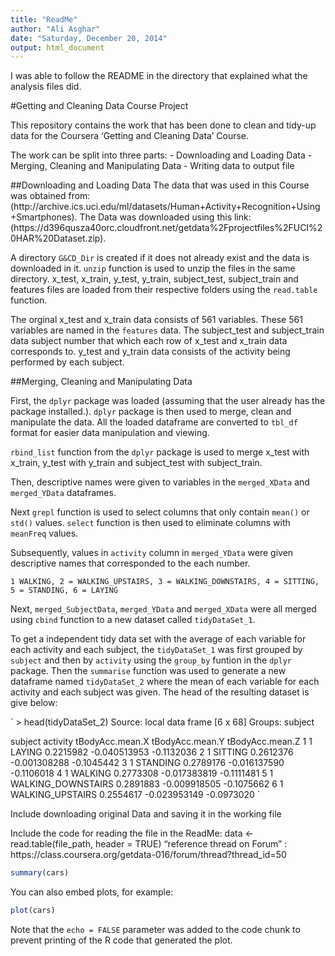 ```yaml
---
title: "ReadMe"
author: "Ali Asghar"
date: "Saturday, December 20, 2014"
output: html_document
---
```


I was able to follow the README in the directory that explained what the analysis files did. 

#Getting and Cleaning Data Course Project

This repository contains the work that has been done to clean and tidy-up data for the Coursera 'Getting and Cleaning Data' Course.

The work can be split into three parts: 
- Downloading and Loading Data
- Merging, Cleaning and Manipulating Data
- Writing data to output file

##Downloading and Loading Data
The data that was used in this Course was obtained from: (http://archive.ics.uci.edu/ml/datasets/Human+Activity+Recognition+Using+Smartphones). 
The Data was downloaded using this link: (https://d396qusza40orc.cloudfront.net/getdata%2Fprojectfiles%2FUCI%20HAR%20Dataset.zip). 

A directory `G&CD_Dir` is created if it does not already exist and the data is downloaded in it. `unzip` function is used to unzip the files in the same directory. x_test, x_train, y_test, y_train, subject_test, subject_train and features files are loaded from their respective folders using the `read.table` function. 

The orginal x_test and x_train data consists of 561 variables. These 561 variables are named in the `features` data. The subject_test and subject_train data subject number that which each row of x_test and x_train data corresponds to. y_test and y_train data consists of the activity being performed by each subject. 

##Merging, Cleaning and Manipulating Data

First, the `dplyr` package was loaded (assuming that the user already has the package installed.). `dplyr` package is then used to merge, clean and manipulate the data. All the loaded dataframe are converted to `tbl_df` format for easier data manipulation and viewing. 

`rbind_list` function from the `dplyr` package is used to merge x_test with x_train, y_test with y_train and subject_test with subject_train. 

Then, descriptive names were given to variables in the `merged_XData` and `merged_YData` dataframes.

Next `grepl` function is used to select columns that only contain `mean()` or `std()` values. `select` function is then used to eliminate columns with `meanFreq` values.

Subsequently, values in `activity` column in `merged_YData` were given descriptive names that corresponded to the each number. 

`1 WALKING, 2 = WALKING_UPSTAIRS, 3 = WALKING_DOWNSTAIRS, 4 = SITTING, 5 = STANDING, 6 = LAYING`

Next, `merged_SubjectData`, `merged_YData` and `merged_XData` were all merged using `cbind` function to a new dataset called `tidyDataSet_1`. 

To get a independent tidy data set with the average of each variable for each activity and each subject, the `tidyDataSet_1` was first grouped by `subject` and then by `activity` using the `group_by` funtion in the `dplyr` package. Then the `summarise` function was used to generate a new dataframe named `tidyDataSet_2` where the mean of each variable for each activity and each subject was given. The head of the resulting dataset is give below: 

`
> head(tidyDataSet_2)
Source: local data frame [6 x 68]
Groups: subject

  subject           activity tBodyAcc.mean.X tBodyAcc.mean.Y tBodyAcc.mean.Z
1       1             LAYING       0.2215982    -0.040513953      -0.1132036
2       1            SITTING       0.2612376    -0.001308288      -0.1045442
3       1           STANDING       0.2789176    -0.016137590      -0.1106018
4       1            WALKING       0.2773308    -0.017383819      -0.1111481
5       1 WALKING_DOWNSTAIRS       0.2891883    -0.009918505      -0.1075662
6       1   WALKING_UPSTAIRS       0.2554617    -0.023953149      -0.0973020
`







Include downloading original Data and saving it in the working file

Include the code for reading the file in the ReadMe: 
data <- read.table(file_path, header = TRUE) 
"reference thread on Forum" : https://class.coursera.org/getdata-016/forum/thread?thread_id=50


```r
summary(cars)
```

You can also embed plots, for example:

```r
plot(cars)
```

Note that the `echo = FALSE` parameter was added to the code chunk to prevent printing of the R code that generated the plot.
